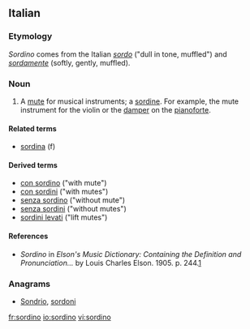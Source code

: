 ==Italian==
{{wikipedia}}

===Etymology===
''Sordino'' comes from the Italian ''[[sordo]]'' ("dull in tone, muffled") and ''[[sordamente]]'' (softly, gently, muffled).

===Noun===
{{it-noun||m||sordini}}

# A [[mute]] for musical instruments; a [[sordine]]. For example, the mute instrument for the violin or the [[damper]] on the [[pianoforte]].

====Related terms====
* [[sordina]] (f)

====Derived terms====

* [[con sordino]] ("with mute")
* [[con sordini]] ("with mutes")
* [[senza sordino]] ("without mute")
* [[senza sordini]] ("without mutes")
* [[sordini levati]] ("lift mutes")

====References====
* ''Sordino'' in ''Elson's Music Dictionary: Containing the Definition and Pronunciation...'' by Louis Charles Elson. 1905. p. 244.[http://books.google.com/books?id=f10NAAAAIAAJ&pg=PA244&lpg=PA244&dq=sordini+music&source=web&ots=bD-E6ZkgAk&sig=ClRMhhM8gwTZ5i3bSZsCNkFtdCk]

===Anagrams===
* [[Sondrio#Italian|Sondrio]], [[sordoni#Italian|sordoni]]

[[fr:sordino]]
[[io:sordino]]
[[vi:sordino]]